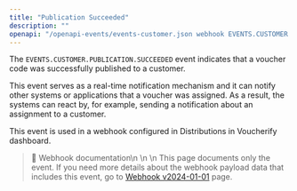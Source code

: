 ```yaml
---
title: "Publication Succeeded"
description: ""
openapi: "/openapi-events/events-customer.json webhook EVENTS.CUSTOMER.PUBLICATION.SUCCEEDED"
---
```


The `EVENTS.CUSTOMER.PUBLICATION.SUCCEEDED` event indicates that a voucher code was successfully published to a customer.

This event serves as a real-time notification mechanism and it can notify other systems or applications that a voucher was assigned. As a result, the systems can react by, for example, sending a notification about an assignment to a customer.

This event is used in a webhook configured in Distributions in Voucherify dashboard.

> 📘 Webhook documentation\n
>\n
>\n This page documents only the event. If you need more details about the webhook payload data that includes this event, go to [Webhook v2024-01-01](/api-reference/introduction-to-webhooks "Introduction to webhooks v2024-01-01") page.